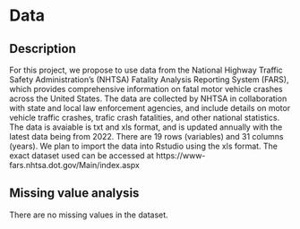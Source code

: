 # Data

## Description
For this project, we propose to use data from the National Highway Traffic Safety Administration's (NHTSA) Fatality Analysis Reporting System (FARS), which provides comprehensive information on fatal motor vehicle crashes across the United States. The data are collected by NHTSA in collaboration with state and local law enforcement agencies, and include details on motor vehicle traffic crashes, trafic crash fatalities, and other national statistics. The data is avaiable is txt and xls format, and is updated annually with the latest data being from 2022. There are 19 rows (variables) and 31 columns (years). We plan to import the data into Rstudio using the xls format. The exact dataset used can be accessed at https://www-fars.nhtsa.dot.gov/Main/index.aspx

## Missing value analysis 
There are no missing values in the dataset. 